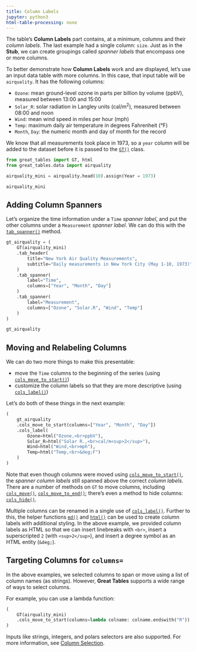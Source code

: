 ```yaml
---
title: Column Labels
jupyter: python3
html-table-processing: none
---
```


The table's **Column Labels** part contains, at a minimum, columns and their *column labels*. The last example had a single column: `size`. Just as in the **Stub**, we can create groupings called *spanner labels* that encompass one or more columns.

To better demonstrate how **Column Labels** work and are displayed, let's use an input data table with more columns. In this case, that input table will be `airquality`. It has the following columns:

- `Ozone`: mean ground-level ozone in parts per billion by volume (ppbV), measured between 13:00 and 15:00
- `Solar_R`: solar radiation in Langley units (cal/m<sup>2</sup>), measured between 08:00 and noon
- `Wind`: mean wind speed in miles per hour (mph)
- `Temp`: maximum daily air temperature in degrees Fahrenheit (&deg;F)
- `Month`, `Day`: the numeric month and day of month for the record

We know that all measurements took place in 1973, so a `year` column will be added to the dataset before it is passed to the [`GT()`](`great_tables.GT`) class.

```python
from great_tables import GT, html
from great_tables.data import airquality

airquality_mini = airquality.head(10).assign(Year = 1973)

airquality_mini
```

## Adding Column Spanners

Let's organize the time information under a `Time` *spanner label*, and put the other columns under a `Measurement` *spanner label*. We can do this with the [`tab_spanner()`](`great_tables.GT.tab_spanner`) method.

```python
gt_airquality = (
    GT(airquality_mini)
    .tab_header(
        title="New York Air Quality Measurements",
        subtitle="Daily measurements in New York City (May 1-10, 1973)"
    )
    .tab_spanner(
        label="Time",
        columns=["Year", "Month", "Day"]
    )
    .tab_spanner(
        label="Measurement",
        columns=["Ozone", "Solar.R", "Wind", "Temp"]
    )
)

gt_airquality
```

## Moving and Relabeling Columns

We can do two more things to make this presentable:

- move the `Time` columns to the beginning of the series (using [`cols_move_to_start()`](`great_tables.GT.cols_move_to_start`))
- customize the column labels so that they are more descriptive (using [`cols_label()`](`great_tables.GT.cols_label`))

Let's do both of these things in the next example:

```python
(
    gt_airquality
    .cols_move_to_start(columns=["Year", "Month", "Day"])
    .cols_label(
        Ozone=html("Ozone,<br>ppbV"),
        Solar_R=html("Solar R.,<br>cal/m<sup>2</sup>"),
        Wind=html("Wind,<br>mph"),
        Temp=html("Temp,<br>&deg;F")
    )
)
```

Note that even though columns were moved using [`cols_move_to_start()`](`great_tables.GT.cols_move_to_start`), the *spanner column labels* still spanned above the correct *column labels*. There are a number of methods on `GT` to move columns, including [`cols_move()`](`great_tables.GT.cols_move`), [`cols_move_to_end()`](`great_tables.GT.cols_move_to_end`); there's even a method to hide columns: [`cols_hide()`](`great_tables.GT.cols_hide`).

Multiple columns can be renamed in a single use of [`cols_label()`](`great_tables.GT.cols_label`). Further to this, the helper functions [`md()`](`great_tables.md`) and [`html()`](`great_tables.html`) can be used to create column labels with additional styling. In the above example, we provided column labels as HTML so that we can insert linebreaks with `<br>`, insert a superscripted `2` (with `<sup>2</sup>`), and insert a degree symbol as an HTML entity (`&deg;`).

## Targeting Columns for `columns=`

In the above examples, we selected columns to span or move using a list of column names (as strings). However, **Great Tables** supports a wide range of ways to select columns.

For example, you can use a lambda function:

```python
(
    GT(airquality_mini)
    .cols_move_to_start(columns=lambda colname: colname.endswith("R"))
)
```

Inputs like strings, integers, and polars selectors are also supported. For more information, see [Column Selection](./column-selection.qmd).
